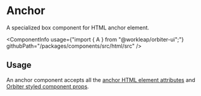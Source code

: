 
<Meta of={AStories} />

# Anchor

<Tagline>A specialized <Link href="?path=/docs/box--default-story">box</Link> component for HTML anchor element.</Tagline>

<ComponentInfo
    usage={"import { A } from \"@workleap/orbiter-ui\";"}
    githubPath="/packages/components/src/html/src"
/>

## Usage

An anchor component accepts all the [anchor HTML element attributes](https://developer.mozilla.org/en-US/docs/Web/HTML/Element/a) and [Orbiter styled component props](?path=/docs/styling--page).

<Canvas of={AStories.Example} />
